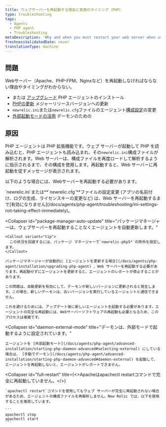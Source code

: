 ```yaml
---
title: ウェブサーバーを再起動する理由と実施のタイミング（PHP）
type: troubleshooting
tags:
  - Agents
  - PHP agent
  - Troubleshooting
metaDescription: 'Why and when you must restart your web server when using the New Relic PHP agent, with links to detailed procedures and troubleshooting steps.'
freshnessValidatedDate: never
translationType: machine
---
```


## 問題

Webサーバー（Apache、PHP-FPM、Nginxなど）を再起動しなければならない理由やタイミングがわからない。

* [](/docs/agents/php-agent/installation/php-agent-installation-overview)または [アップグレード](/docs/agents/php-agent/installation/upgrading-php-agent) PHP エージェントのインストール
* [PHPの更新](/docs/agents/php-agent/troubleshooting/agent-stops-working-after-updating-php) メジャーリリースバージョンへの更新
* `newrelic.ini`または`newrelic.cfg`ファイルのエージェント[構成設定](/docs/agents/php-agent/configuration/php-agent-configuration)の変更
* [外部起動モードの活用](/docs/agents/php-agent/advanced-installation/starting-php-daemon-advanced#selecting-external) デーモンのための

## 原因

PHP エージェントは PHP 拡張機能です。ウェブ サーバーが起動して PHP を読み込むと、PHP エージェントも読み込まれ、その`newrelic.ini`構成ファイルが解析されます。Web サーバーは、構成ファイルを再度ロードして解析するように指示されるまで、その構成を使用します。再起動すると、Web サーバーに再起動を促すメッセージが表示されます。

以下のような場合には、Webサーバーを再起動する必要があります。

<CollapserGroup>
  <Collapser
    id="config"
    title="設定ファイルを変更します。"
  >
    `newrelic.ini`または<DNT>**`newrelic.cfg`**</DNT>ファイルの設定変更 (アプリの名前付け、ログの生成、ライセンスキーの変更など) は、Web サーバーを再起動するまで[有効になりません](/docs/agents/php-agent/troubleshooting/ini-settings-not-taking-effect-immediately)。
  </Collapser>

  <Collapser
    id="package-manager-auto-update"
    title="パッケージマネージャーは、ウェブサーバーを再起動することなくエージェントを自動更新します。"
  >
    <Callout variant="tip">
      この状況を回避するには、パッケージ マネージャーで`newrelic-php5*`の除外を設定します。
    </Callout>

    パッケージマネージャーが自動的に [エージェントを更新する場合](/docs/agents/php-agent/installation/upgrading-php-agent) 、Web サーバーを再起動する必要があります。再起動せずにエージェントを更新すると、エージェントのレポートが停止することがあります。

    この問題は、自動更新を有効にして、デーモンが新しいバージョンに更新されると発生します。この場合、新しいデーモンは、古いバージョンを実行しているエージェントと通信できません。

    これを避けるためには、アップデート後に新しいエージェントを起動する必要があります。エージェントの完全な再起動には、Webサーバーソフトウェアの再起動も必要となるため、このプロセスは複雑です。
  </Collapser>

  <Collapser
    id="daemon-external-mode"
    title="デーモンは、外部モードで起動するように設定されています。"
  >
    エージェントを [外部起動モード](/docs/agents/php-agent/advanced-installation/starting-php-daemon-advanced#selecting-external) にしている場合は、 [手動でデーモン](/docs/agents/php-agent/advanced-installation/starting-php-daemon-advanced#daemon-external) を起動して、エージェントを再起動しないと、エージェントがレポートできません。
  </Collapser>

  <Collapser
    id="full-restart"
    title={<>Apacheは<InlineCode>apachectl restart</InlineCode>コマンドで完全に再起動していません。</>}
  >
    `apachectl restart`コマンドを使用してもウェブ サーバーが完全に再起動されない場合があるため、エージェントの構成ファイルを再解析しません。New Relic では、以下を使用することを推奨しています。

    ```
    apachectl stop
    apachectl start
    ```
  </Collapser>
</CollapserGroup>